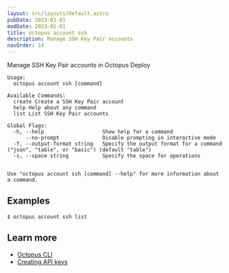 ```yaml
---
layout: src/layouts/Default.astro
pubDate: 2023-01-01
modDate: 2023-01-01
title: octopus account ssh
description: Manage SSH Key Pair accounts
navOrder: 14
---
```


Manage SSH Key Pair accounts in Octopus Deploy

```
Usage:
  octopus account ssh [command]

Available Commands:
  create Create a SSH Key Pair account
  help Help about any command
  list List SSH Key Pair accounts

Global Flags:
  -h, --help                   Show help for a command
      --no-prompt              Disable prompting in interactive mode
  -f, --output-format string   Specify the output format for a command ("json", "table", or "basic") (default "table")
  -s, --space string           Specify the space for operations


Use "octopus account ssh [command] --help" for more information about a command.
```

## Examples

<SamplesInstance />

```
$ octopus account ssh list
```

## Learn more

- [Octopus CLI](/docs/octopus-rest-api/cli)
- [Creating API keys](/docs/octopus-rest-api/how-to-create-an-api-key)
